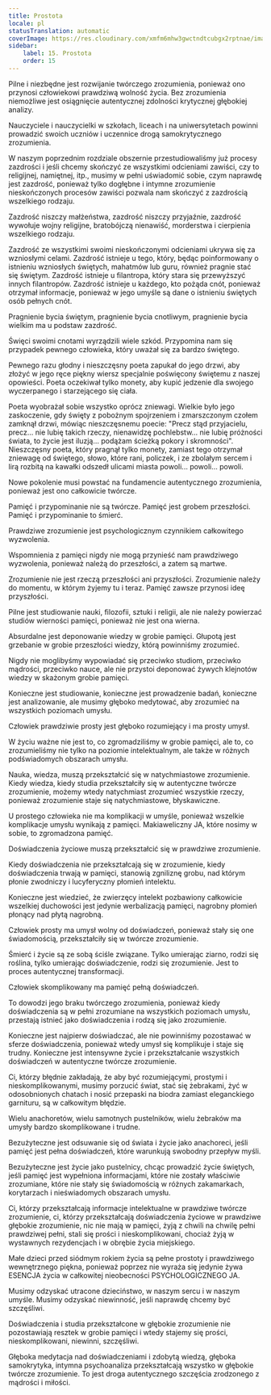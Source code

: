 ```yaml
---
title: Prostota
locale: pl
statusTranslation: automatic
coverImage: https://res.cloudinary.com/xmfm6mhw3gwctndtcubgx2rptnae/image/upload/v1740337243/small_cover_educacion_fundamental_a051170f1c.webp
sidebar:
    label: 15. Prostota
    order: 15
---
```

Pilne i niezbędne jest rozwijanie twórczego zrozumienia, ponieważ ono przynosi człowiekowi prawdziwą wolność życia. Bez zrozumienia niemożliwe jest osiągnięcie autentycznej zdolności krytycznej głębokiej analizy.

Nauczyciele i nauczycielki w szkołach, liceach i na uniwersytetach powinni prowadzić swoich uczniów i uczennice drogą samokrytycznego zrozumienia.

W naszym poprzednim rozdziale obszernie przestudiowaliśmy już procesy zazdrości i jeśli chcemy skończyć ze wszystkimi odcieniami zawiści, czy to religijnej, namiętnej, itp., musimy w pełni uświadomić sobie, czym naprawdę jest zazdrość, ponieważ tylko dogłębne i intymne zrozumienie nieskończonych procesów zawiści pozwala nam skończyć z zazdrością wszelkiego rodzaju.

Zazdrość niszczy małżeństwa, zazdrość niszczy przyjaźnie, zazdrość wywołuje wojny religijne, bratobójczą nienawiść, morderstwa i cierpienia wszelkiego rodzaju.

Zazdrość ze wszystkimi swoimi nieskończonymi odcieniami ukrywa się za wzniosłymi celami. Zazdrość istnieje u tego, który, będąc poinformowany o istnieniu wzniosłych świętych, mahatmów lub guru, również pragnie stać się świętym. Zazdrość istnieje u filantropa, który stara się przewyższyć innych filantropów. Zazdrość istnieje u każdego, kto pożąda cnót, ponieważ otrzymał informacje, ponieważ w jego umyśle są dane o istnieniu świętych osób pełnych cnót.

Pragnienie bycia świętym, pragnienie bycia cnotliwym, pragnienie bycia wielkim ma u podstaw zazdrość.

Święci swoimi cnotami wyrządzili wiele szkód. Przypomina nam się przypadek pewnego człowieka, który uważał się za bardzo świętego.

Pewnego razu głodny i nieszczęsny poeta zapukał do jego drzwi, aby złożyć w jego ręce piękny wiersz specjalnie poświęcony świętemu z naszej opowieści. Poeta oczekiwał tylko monety, aby kupić jedzenie dla swojego wyczerpanego i starzejącego się ciała.

Poeta wyobrażał sobie wszystko oprócz zniewagi. Wielkie było jego zaskoczenie, gdy święty z pobożnym spojrzeniem i zmarszczonym czołem zamknął drzwi, mówiąc nieszczęsnemu poecie: "Precz stąd przyjacielu, precz... nie lubię takich rzeczy, nienawidzę pochlebstw... nie lubię próżności świata, to życie jest iluzją... podążam ścieżką pokory i skromności". Nieszczęsny poeta, który pragnął tylko monety, zamiast tego otrzymał zniewagę od świętego, słowo, które rani, policzek, i ze zbolałym sercem i lirą rozbitą na kawałki odszedł ulicami miasta powoli... powoli... powoli.

Nowe pokolenie musi powstać na fundamencie autentycznego zrozumienia, ponieważ jest ono całkowicie twórcze.

Pamięć i przypominanie nie są twórcze. Pamięć jest grobem przeszłości. Pamięć i przypominanie to śmierć.

Prawdziwe zrozumienie jest psychologicznym czynnikiem całkowitego wyzwolenia.

Wspomnienia z pamięci nigdy nie mogą przynieść nam prawdziwego wyzwolenia, ponieważ należą do przeszłości, a zatem są martwe.

Zrozumienie nie jest rzeczą przeszłości ani przyszłości. Zrozumienie należy do momentu, w którym żyjemy tu i teraz. Pamięć zawsze przynosi ideę przyszłości.

Pilne jest studiowanie nauki, filozofii, sztuki i religii, ale nie należy powierzać studiów wierności pamięci, ponieważ nie jest ona wierna.

Absurdalne jest deponowanie wiedzy w grobie pamięci. Głupotą jest grzebanie w grobie przeszłości wiedzy, którą powinniśmy zrozumieć.

Nigdy nie moglibyśmy wypowiadać się przeciwko studiom, przeciwko mądrości, przeciwko nauce, ale nie przystoi deponować żywych klejnotów wiedzy w skażonym grobie pamięci.

Konieczne jest studiowanie, konieczne jest prowadzenie badań, konieczne jest analizowanie, ale musimy głęboko medytować, aby zrozumieć na wszystkich poziomach umysłu.

Człowiek prawdziwie prosty jest głęboko rozumiejący i ma prosty umysł.

W życiu ważne nie jest to, co zgromadziliśmy w grobie pamięci, ale to, co zrozumieliśmy nie tylko na poziomie intelektualnym, ale także w różnych podświadomych obszarach umysłu.

Nauka, wiedza, muszą przekształcić się w natychmiastowe zrozumienie. Kiedy wiedza, kiedy studia przekształciły się w autentyczne twórcze zrozumienie, możemy wtedy natychmiast zrozumieć wszystkie rzeczy, ponieważ zrozumienie staje się natychmiastowe, błyskawiczne.

U prostego człowieka nie ma komplikacji w umyśle, ponieważ wszelkie komplikacje umysłu wynikają z pamięci. Makiaweliczny JA, które nosimy w sobie, to zgromadzona pamięć.

Doświadczenia życiowe muszą przekształcić się w prawdziwe zrozumienie.

Kiedy doświadczenia nie przekształcają się w zrozumienie, kiedy doświadczenia trwają w pamięci, stanowią zgniliznę grobu, nad którym płonie zwodniczy i lucyferyczny płomień intelektu.

Konieczne jest wiedzieć, że zwierzęcy intelekt pozbawiony całkowicie wszelkiej duchowości jest jedynie werbalizacją pamięci, nagrobny płomień płonący nad płytą nagrobną.

Człowiek prosty ma umysł wolny od doświadczeń, ponieważ stały się one świadomością, przekształciły się w twórcze zrozumienie.

Śmierć i życie są ze sobą ściśle związane. Tylko umierając ziarno, rodzi się roślina, tylko umierając doświadczenie, rodzi się zrozumienie. Jest to proces autentycznej transformacji.

Człowiek skomplikowany ma pamięć pełną doświadczeń.

To dowodzi jego braku twórczego zrozumienia, ponieważ kiedy doświadczenia są w pełni zrozumiane na wszystkich poziomach umysłu, przestają istnieć jako doświadczenia i rodzą się jako zrozumienie.

Konieczne jest najpierw doświadczać, ale nie powinniśmy pozostawać w sferze doświadczenia, ponieważ wtedy umysł się komplikuje i staje się trudny. Konieczne jest intensywne życie i przekształcanie wszystkich doświadczeń w autentyczne twórcze zrozumienie.

Ci, którzy błędnie zakładają, że aby być rozumiejącymi, prostymi i nieskomplikowanymi, musimy porzucić świat, stać się żebrakami, żyć w odosobnionych chatach i nosić przepaski na biodra zamiast eleganckiego garnituru, są w całkowitym błędzie.

Wielu anachoretów, wielu samotnych pustelników, wielu żebraków ma umysły bardzo skomplikowane i trudne.

Bezużyteczne jest odsuwanie się od świata i życie jako anachoreci, jeśli pamięć jest pełna doświadczeń, które warunkują swobodny przepływ myśli.

Bezużyteczne jest życie jako pustelnicy, chcąc prowadzić życie świętych, jeśli pamięć jest wypełniona informacjami, które nie zostały właściwie zrozumiane, które nie stały się świadomością w różnych zakamarkach, korytarzach i nieświadomych obszarach umysłu.

Ci, którzy przekształcają informacje intelektualne w prawdziwe twórcze zrozumienie, ci, którzy przekształcają doświadczenia życiowe w prawdziwe głębokie zrozumienie, nic nie mają w pamięci, żyją z chwili na chwilę pełni prawdziwej pełni, stali się prości i nieskomplikowani, chociaż żyją w wystawnych rezydencjach i w obrębie życia miejskiego.

Małe dzieci przed siódmym rokiem życia są pełne prostoty i prawdziwego wewnętrznego piękna, ponieważ poprzez nie wyraża się jedynie żywa ESENCJA życia w całkowitej nieobecności PSYCHOLOGICZNEGO JA.

Musimy odzyskać utracone dzieciństwo, w naszym sercu i w naszym umyśle. Musimy odzyskać niewinność, jeśli naprawdę chcemy być szczęśliwi.

Doświadczenia i studia przekształcone w głębokie zrozumienie nie pozostawiają resztek w grobie pamięci i wtedy stajemy się prości, nieskomplikowani, niewinni, szczęśliwi.

Głęboka medytacja nad doświadczeniami i zdobytą wiedzą, głęboka samokrytyka, intymna psychoanaliza przekształcają wszystko w głębokie twórcze zrozumienie. To jest droga autentycznego szczęścia zrodzonego z mądrości i miłości.

